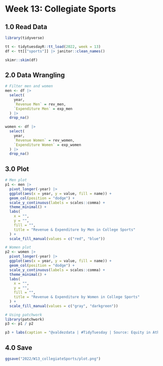 # Week 13: Collegiate Sports

## 1.0 Read Data

```r
library(tidyverse)

tt <- tidytuesdayR::tt_load(2022, week = 13)
df <- tt[["sports"]] |> janitor::clean_names()

skimr::skim(df)
```

## 2.0 Data Wrangling

```r
# Filter men and women
men <- df |> 
  select(
    year,
    `Revenue Men` = rev_men,
    `Expenditure Men` = exp_men
  ) |> 
  drop_na()
  
women <- df |> 
  select(
    year,
    `Revenue Women` = rev_women,
    `Expenditure Women` = exp_women
  ) |> 
  drop_na()
```

## 3.0 Plot

```r
# Men plot
p1 <- men |> 
  pivot_longer(-year) |> 
  ggplot(aes(x = year, y = value, fill = name)) +
  geom_col(position = "dodge") +
  scale_y_continuous(labels = scales::comma) +
  theme_minimal() +
  labs(
    x = "",
    y = "",
    fill = "",
    title = "Revenue & Expenditure by Men in College Sports"
  ) +
  scale_fill_manual(values = c("red", "blue"))

# Women plot
p2 <- women |> 
  pivot_longer(-year) |> 
  ggplot(aes(x = year, y = value, fill = name)) +
  geom_col(position = "dodge") +
  scale_y_continuous(labels = scales::comma) +
  theme_minimal() +
  labs(
    x = "",
    y = "",
    fill = "",
    title = "Revenue & Expenditure by Women in College Sports"
  ) +
  scale_fill_manual(values = c("gray", "darkgreen"))

# Using patchwork
library(patchwork)
p3 <- p1 / p2

p3 + labs(caption = "@valdezdata | #TidyTuesday | Source: Equity in Athletics")

```

## 4.0 Save
```r
ggsave("2022/W13_collegiateSports/plot.png")
```


